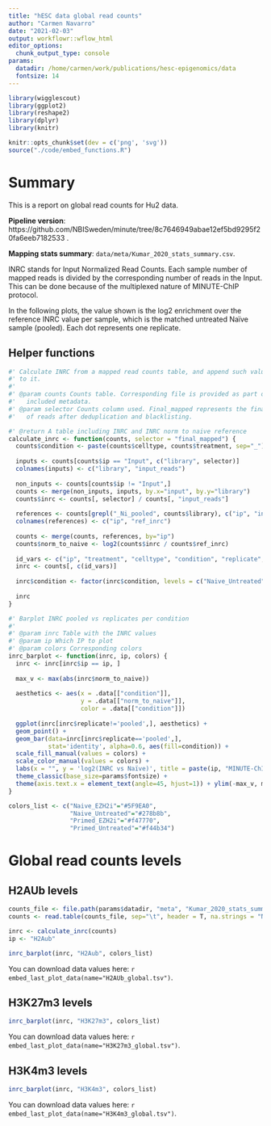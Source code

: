 ```yaml
---
title: "hESC data global read counts"
author: "Carmen Navarro"
date: "2021-02-03"
output: workflowr::wflow_html
editor_options:
  chunk_output_type: console
params:
  datadir: /home/carmen/work/publications/hesc-epigenomics/data
  fontsize: 14
---
```



```r
library(wigglescout)
library(ggplot2)
library(reshape2)
library(dplyr)
library(knitr)

knitr::opts_chunk$set(dev = c('png', 'svg'))
source("./code/embed_functions.R")
```


# Summary

This is a report on global read counts for Hu2 data.

**Pipeline version**: https://github.com/NBISweden/minute/tree/8c7646949abae12ef5bd9295f20fa6eeb7182533 .

**Mapping stats summary**: `data/meta/Kumar_2020_stats_summary.csv`.

INRC stands for Input Normalized Read Counts. Each sample number of mapped reads
is divided by the corresponding number of reads in the Input. This can be done
because of the multiplexed nature of MINUTE-ChIP protocol.

In the following plots, the value shown is the log2 enrichment over the 
reference INRC value per sample, which is the matched untreated Naïve sample
(pooled). Each dot represents one replicate.

## Helper functions

```r
#' Calculate INRC from a mapped read counts table, and append such values
#' to it.
#'
#' @param counts Counts table. Corresponding file is provided as part of the 
#'   included metadata.
#' @param selector Counts column used. Final_mapped represents the final number
#'   of reads after deduplication and blacklisting.

#' @return A table including INRC and INRC norm to naive reference
calculate_inrc <- function(counts, selector = "final_mapped") {
  counts$condition <- paste(counts$celltype, counts$treatment, sep="_")
  
  inputs <- counts[counts$ip == "Input", c("library", selector)]
  colnames(inputs) <- c("library", "input_reads")
  
  non_inputs <- counts[counts$ip != "Input",]
  counts <- merge(non_inputs, inputs, by.x="input", by.y="library")
  counts$inrc <- counts[, selector] / counts[, "input_reads"]
  
  references <- counts[grepl("_Ni_pooled", counts$library), c("ip", "inrc")]
  colnames(references) <- c("ip", "ref_inrc")
  
  counts <- merge(counts, references, by="ip")
  counts$norm_to_naive <- log2(counts$inrc / counts$ref_inrc)
  
  id_vars <- c("ip", "treatment", "celltype", "condition", "replicate", "norm_to_naive")
  inrc <- counts[, c(id_vars)]
  
  inrc$condition <- factor(inrc$condition, levels = c("Naive_Untreated", "Primed_Untreated", "Naive_EZH2i", "Primed_EZH2i"))
  
  inrc
}

#' Barplot INRC pooled vs replicates per condition
#'
#' @param inrc Table with the INRC values
#' @param ip Which IP to plot
#' @param colors Corresponding colors
inrc_barplot <- function(inrc, ip, colors) {
  inrc <- inrc[inrc$ip == ip, ]
  
  max_v <- max(abs(inrc$norm_to_naive))
  
  aesthetics <- aes(x = .data[["condition"]],
                    y = .data[["norm_to_naive"]],
                    color = .data[["condition"]])
  
  ggplot(inrc[inrc$replicate!='pooled',], aesthetics) +
  geom_point() +
  geom_bar(data=inrc[inrc$replicate=='pooled',],
           stat='identity', alpha=0.6, aes(fill=condition)) +
  scale_fill_manual(values = colors) +
  scale_color_manual(values = colors) +
  labs(x = "", y = 'log2(INRC vs Naïve)', title = paste(ip, "MINUTE-ChIP")) +
  theme_classic(base_size=params$fontsize) +
  theme(axis.text.x = element_text(angle=45, hjust=1)) + ylim(-max_v, max_v)
}

colors_list <- c("Naive_EZH2i"="#5F9EA0",
                 "Naive_Untreated"="#278b8b",
                 "Primed_EZH2i"="#f47770",
                 "Primed_Untreated"="#f44b34")

```

# Global read counts levels

## H2AUb levels

```r
counts_file <- file.path(params$datadir, "meta", "Kumar_2020_stats_summary.csv")
counts <- read.table(counts_file, sep="\t", header = T, na.strings = "NA", stringsAsFactors = F)

inrc <- calculate_inrc(counts) 
ip <- "H2Aub"

inrc_barplot(inrc, "H2Aub", colors_list)
```

You can download data values here: `r embed_last_plot_data(name="H2AUb_global.tsv")`.

## H3K27m3 levels

```r
inrc_barplot(inrc, "H3K27m3", colors_list)
```

You can download data values here: `r embed_last_plot_data(name="H3K27m3_global.tsv")`.

## H3K4m3 levels

```r
inrc_barplot(inrc, "H3K4m3", colors_list)
```

You can download data values here: `r embed_last_plot_data(name="H3K4m3_global.tsv")`.
